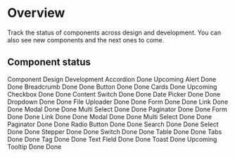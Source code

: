 
# Overview

Track the status of components across design and development. You can also see new components and the next ones to come.

## Component status

<Table>

<TableHead>
  <TableRow>
    <TableHeader>Component</TableHeader>
    <TableHeader>Design</TableHeader>
    <TableHeader>Development</TableHeader>
  </TableRow>
</TableHead>
<TableBody>
    <TableRow>
        <TableCell>Accordion</TableCell>
        <TableCell><TagDone>Done</TagDone></TableCell>
        <TableCell><TagNormal>Upcoming</TagNormal></TableCell>
     </TableRow>
     <TableRow>
        <TableCell>Alert</TableCell>
        <TableCell><TagDone>Done</TagDone></TableCell>
        <TableCell><TagDone>Done</TagDone></TableCell>
     </TableRow>
     <TableRow>
        <TableCell>Breadcrumb</TableCell>
        <TableCell><TagDone>Done</TagDone></TableCell>
        <TableCell><TagDone>Done</TagDone></TableCell>
     </TableRow>
     <TableRow>
        <TableCell>Button</TableCell>
        <TableCell><TagDone>Done</TagDone></TableCell>
        <TableCell><TagDone>Done</TagDone></TableCell>
     </TableRow>
     <TableRow>
        <TableCell>Cards</TableCell>
        <TableCell><TagDone>Done</TagDone></TableCell>
        <TableCell><TagNormal>Upcoming</TagNormal></TableCell>
     </TableRow>
     <TableRow>
        <TableCell>Checkbox</TableCell>
        <TableCell><TagDone>Done</TagDone></TableCell>
        <TableCell><TagDone>Done</TagDone></TableCell>
     </TableRow>
     <TableRow>
        <TableCell>Content Switch</TableCell>
        <TableCell><TagDone>Done</TagDone></TableCell>
        <TableCell><TagDone>Done</TagDone></TableCell>
     </TableRow>
    <TableRow>
        <TableCell>Date Picker</TableCell>
        <TableCell><TagDone>Done</TagDone></TableCell>
        <TableCell><TagDone>Done</TagDone></TableCell>
     </TableRow>
    <TableRow>
        <TableCell>Dropdown</TableCell>
        <TableCell><TagDone>Done</TagDone></TableCell>
        <TableCell><TagDone>Done</TagDone></TableCell>
     </TableRow>
    <TableRow>
        <TableCell>File Uploader</TableCell>
        <TableCell><TagDone>Done</TagDone></TableCell>
        <TableCell><TagDone>Done</TagDone></TableCell>
     </TableRow>
    <TableRow>
        <TableCell>Form</TableCell>
        <TableCell><TagDone>Done</TagDone></TableCell>
        <TableCell><TagDone>Done</TagDone></TableCell>
     </TableRow>
    <TableRow>
        <TableCell>Link</TableCell>
        <TableCell><TagDone>Done</TagDone></TableCell>
        <TableCell><TagDone>Done</TagDone></TableCell>
     </TableRow>
    <TableRow>
        <TableCell>Modal</TableCell>
        <TableCell><TagDone>Done</TagDone></TableCell>
        <TableCell><TagDone>Done</TagDone></TableCell>
     </TableRow>
    <TableRow>
        <TableCell>Multi Select</TableCell>
        <TableCell><TagDone>Done</TagDone></TableCell>
        <TableCell><TagDone>Done</TagDone></TableCell>
     </TableRow>
    <TableRow>
        <TableCell>Paginator</TableCell>
        <TableCell><TagDone>Done</TagDone></TableCell>
        <TableCell><TagDone>Done</TagDone></TableCell>
     </TableRow>
     <TableRow>
        <TableCell>Form</TableCell>
        <TableCell><TagDone>Done</TagDone></TableCell>
        <TableCell><TagDone>Done</TagDone></TableCell>
    </TableRow>
    <TableRow>
        <TableCell>Link</TableCell>
        <TableCell><TagDone>Done</TagDone></TableCell>
        <TableCell><TagDone>Done</TagDone></TableCell>
    </TableRow>
    <TableRow>
        <TableCell>Modal</TableCell>
        <TableCell><TagDone>Done</TagDone></TableCell>
        <TableCell><TagDone>Done</TagDone></TableCell>
    </TableRow>
    <TableRow>
        <TableCell>Multi Select</TableCell>
        <TableCell><TagDone>Done</TagDone></TableCell>
        <TableCell><TagDone>Done</TagDone></TableCell>
    </TableRow>
    <TableRow>
        <TableCell>Paginator</TableCell>
        <TableCell><TagDone>Done</TagDone></TableCell>
        <TableCell><TagDone>Done</TagDone></TableCell>
    </TableRow>
    <TableRow>
        <TableCell>Radio Button</TableCell>
        <TableCell><TagDone>Done</TagDone></TableCell>
        <TableCell><TagDone>Done</TagDone></TableCell>
    </TableRow>
    <TableRow>
        <TableCell>Search</TableCell>
        <TableCell><TagDone>Done</TagDone></TableCell>
        <TableCell><TagDone>Done</TagDone></TableCell>
    </TableRow>
    <TableRow>
        <TableCell>Select</TableCell>
        <TableCell><TagDone>Done</TagDone></TableCell>
        <TableCell><TagDone>Done</TagDone></TableCell>
    </TableRow>
    <TableRow>
        <TableCell>Stepper</TableCell>
        <TableCell><TagDone>Done</TagDone></TableCell>
        <TableCell><TagDone>Done</TagDone></TableCell>
    </TableRow>
    <TableRow>
        <TableCell>Switch</TableCell>
        <TableCell><TagDone>Done</TagDone></TableCell>
        <TableCell><TagDone>Done</TagDone></TableCell>
    </TableRow>
    <TableRow>
        <TableCell>Table</TableCell>
        <TableCell><TagDone>Done</TagDone></TableCell>
        <TableCell><TagDone>Done</TagDone></TableCell>
    </TableRow>
    <TableRow>
        <TableCell>Tabs</TableCell>
        <TableCell><TagDone>Done</TagDone></TableCell>
        <TableCell><TagDone>Done</TagDone></TableCell>
    </TableRow>
    <TableRow>
        <TableCell>Tag</TableCell>
        <TableCell><TagDone>Done</TagDone></TableCell>
        <TableCell><TagDone>Done</TagDone></TableCell>
    </TableRow>
    <TableRow>
        <TableCell>Text Field</TableCell>
        <TableCell><TagDone>Done</TagDone></TableCell>
        <TableCell><TagDone>Done</TagDone></TableCell>
    </TableRow>
    <TableRow>
        <TableCell>Toast</TableCell>
        <TableCell><TagDone>Done</TagDone></TableCell>
        <TableCell><TagNormal>Upcoming</TagNormal></TableCell>
    </TableRow>
    <TableRow>
        <TableCell>Tooltip</TableCell>
        <TableCell><TagDone>Done</TagDone></TableCell>
        <TableCell><TagDone>Done</TagDone></TableCell>
    </TableRow>
</TableBody>

</Table>
